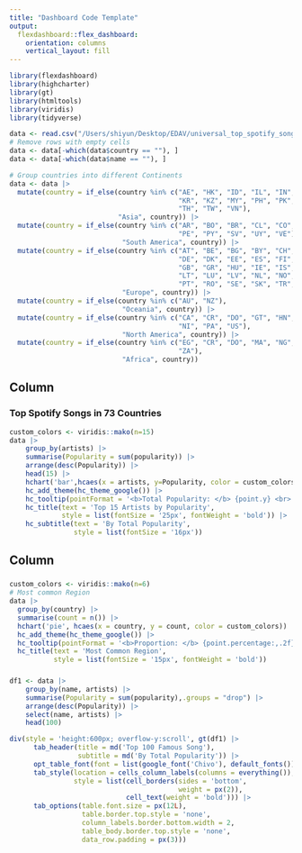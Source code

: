 ```yaml
---
title: "Dashboard Code Template"
output: 
  flexdashboard::flex_dashboard:
    orientation: columns
    vertical_layout: fill
---
```


```r
library(flexdashboard)
library(highcharter)
library(gt)
library(htmltools)
library(viridis)
library(tidyverse)
```

```r
data <- read.csv("/Users/shiyun/Desktop/EDAV/universal_top_spotify_songs.csv")
# Remove rows with empty cells
data <- data[-which(data$country == ""), ]
data <- data[-which(data$name == ""), ]

# Group countries into different Continents
data <- data |>
  mutate(country = if_else(country %in% c("AE", "HK", "ID", "IL", "IN", "JP", 
                                          "KR", "KZ", "MY", "PH", "PK", "SG",
                                          "TH", "TW", "VN"),
                           "Asia", country)) |>
  mutate(country = if_else(country %in% c("AR", "BO", "BR", "CL", "CO", "EC",
                                          "PE", "PY", "SV", "UY", "VE"), 
                            "South America", country)) |>
  mutate(country = if_else(country %in% c("AT", "BE", "BG", "BY", "CH", "CZ",
                                          "DE", "DK", "EE", "ES", "FI", "FR",
                                          "GB", "GR", "HU", "IE", "IS", "IT",
                                          "LT", "LU", "LV", "NL", "NO", "PL",
                                          "PT", "RO", "SE", "SK", "TR", "UA"), 
                            "Europe", country)) |>
  mutate(country = if_else(country %in% c("AU", "NZ"), 
                            "Oceania", country)) |>
  mutate(country = if_else(country %in% c("CA", "CR", "DO", "GT", "HN", "MX", 
                                          "NI", "PA", "US"), 
                            "North America", country)) |>
  mutate(country = if_else(country %in% c("EG", "CR", "DO", "MA", "NG", "SA",
                                          "ZA"), 
                            "Africa", country))
```

Column {.tabset .tabset-fade data-width=650}
-----------------------------------------------------------------------

### Top Spotify Songs in 73 Countries
```r
custom_colors <- viridis::mako(n=15)
data |>
    group_by(artists) |>
    summarise(Popularity = sum(popularity)) |>
    arrange(desc(Popularity)) |>
    head(15) |>
    hchart('bar',hcaes(x = artists, y=Popularity, color = custom_colors)) |> 
    hc_add_theme(hc_theme_google()) |>
    hc_tooltip(pointFormat = '<b>Total Popularity: </b> {point.y} <br>') |>
    hc_title(text = 'Top 15 Artists by Popularity', 
             style = list(fontSize = '25px', fontWeight = 'bold')) |>
    hc_subtitle(text = 'By Total Popularity',
                style = list(fontSize = '16px')) 
```

Column {data-width=350}
-----------------------------------------------------------------------

### {.no-padding}

```r
custom_colors <- viridis::mako(n=6)
# Most common Region
data |>
  group_by(country) |>
  summarise(count = n()) |>
  hchart('pie', hcaes(x = country, y = count, color = custom_colors)) |>
  hc_add_theme(hc_theme_google()) |>
  hc_tooltip(pointFormat = '<b>Proportion: </b> {point.percentage:,.2f}%') |>
  hc_title(text = 'Most Common Region',
           style = list(fontSize = '15px', fontWeight = 'bold'))
```

### {.no-padding}
```r
df1 <- data |>
    group_by(name, artists) |>
    summarise(Popularity = sum(popularity),.groups = "drop") |>
    arrange(desc(Popularity)) |>
    select(name, artists) |>
    head(100)

div(style = 'height:600px; overflow-y:scroll', gt(df1) |>
      tab_header(title = md('Top 100 Famous Song'),
                 subtitle = md('By Total Popularity')) |>
      opt_table_font(font = list(google_font('Chivo'), default_fonts())) |>
      tab_style(location = cells_column_labels(columns = everything()),
                style = list(cell_borders(sides = 'bottom',
                                          weight = px(2)),
                             cell_text(weight = 'bold'))) |>
      tab_options(table.font.size = px(12L),
                  table.border.top.style = 'none',
                  column_labels.border.bottom.width = 2,
                  table_body.border.top.style = 'none',
                  data_row.padding = px(3)))
```